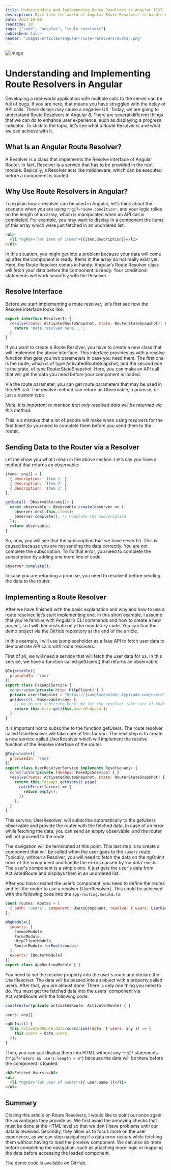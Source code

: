 ```yaml
---
title: Understanding and Implementing Route Resolvers in Angular TEST
description: Dive into the world of Angular Route Resolvers to handle API call delays effectively. Learn how to enhance user experience and manage data fetching before loading components.
date: 2023-10-06
readTime: 10'
tags: ["code", "angular", "route resolvers"]
published: false
header: 'images/articles/angular-route-resolvers/avatar.png'
---
```


![image](/images/articles/angular-route-resolvers/avatar.png)

# Understanding and Implementing Route Resolvers in Angular

Developing a real-world application with multiple calls to the server can be full of bugs. If you are here, that means you have struggled with the delay of API calls. These delays may cause a negative UX. Today, we are going to understand Route Resolvers in Angular 8. There are several different things that we can do to enhance user experience, such as displaying a progress indicator. To stick to the topic, let’s see what a Route Resolver is and what we can achieve with it.

## What Is an Angular Route Resolver?

A Resolver is a class that implements the Resolve interface of Angular Router. In fact, Resolver is a service that has to be provided in the root module. Basically, a Resolver acts like middleware, which can be executed before a component is loaded.

## Why Use Route Resolvers in Angular?

To explain how a resolver can be used in Angular, let's think about the scenario when you are using `*ngIf="some condition"`, and your logic relies on the length of an array, which is manipulated when an API call is completed. For example, you may want to display in a component the items of this array which were just fetched in an unordered list.

```html
<ul>
  <li *ngFor="let item of items">{{item.description}}</li>
</ul>
```

In this situation, you might get into a problem because your data will come up after the component is ready. Items in the array do not really exist yet. Here, the Route Resolver comes in handy. Angular’s Route Resolver class will fetch your data before the component is ready. Your conditional statements will work smoothly with the Resolver.

## Resolve Interface

Before we start implementing a route resolver, let’s first see how the Resolve interface looks like.

```javascript
export interface Resolve<T> {
  resolve(route: ActivatedRouteSnapshot, state: RouterStateSnapshot): Observable<T> | Promise<T> | T {
    return 'Data resolved here...';
  }
}
```

If you want to create a Route Resolver, you have to create a new class that will implement the above interface. This interface provides us with a resolve function that gets you two parameters in case you need them. The first one is the route, which is of type ActivatedRouteSnapshot, and the second one is the state, of type RouterStateSnapshot. Here, you can make an API call that will get the data you need before your component is loaded.

Via the route parameter, you can get route parameters that may be used in the API call. The resolve method can return an Observable, a promise, or just a custom type.

*Note: It is important to mention that only resolved data will be returned via this method.*

This is a mistake that a lot of people will make when using resolvers for the first time! So you need to complete them before you send them to the router.

## Sending Data to the Router via a Resolver

Let me show you what I mean in the above section. Let’s say you have a method that returns an observable:

```javascript
items: any[] = [
  { description: 'Item 1' },
  { description: 'Item 2' },
  { description: 'Item 3' }
];

getData(): Observable<any[]> {
  const observable = Observable.create(observer => {
    observer.next(this.items);
    observer.complete(); // Complete the subscription
  });
  return observable;
}
```

So, now, you will see that the subscription that we have never hit. This is caused because you are not sending the data correctly. You are not complete the subscription. To fix that error, you need to complete the subscription by adding one more line of code.

```javascript
observer.complete();
```

In case you are returning a promise, you need to resolve it before sending the data to the router.

## Implementing a Route Resolver

After we have finished with the basic explanation and why and how to use a route resolver, let’s start implementing one. In this short example, I assume that you're familiar with Angular’s CLI commands and how to create a new project, so I will demonstrate only the mandatory code. You can find the demo project via the GitHub repository at the end of the article.

In this example, I will use jsonplaceholder as a fake API to fetch user data to demonstrate API calls with route resolvers.

First of all, we will need a service that will fetch the user data for us. In this service, we have a function called getUsers() that returns an observable.

```javascript
@Injectable({
  providedIn: 'root'
})
export class FakeApiService {
  constructor(private http: HttpClient) { }
  private usersEndpoint = "https://jsonplaceholder.typicode.com/users";
  getUsers(): Observable<any> {
    // We do not subscribe here! We let the resolver take care of that...
    return this.http.get(this.usersEndpoint);
  }
}
```

It is important not to subscribe to the function getUsers. The route resolver called UserResolver will take care of this for you. The next step is to create a new service called UserResolver which will implement the resolve function of the Resolve interface of the router.

```javascript
@Injectable({
  providedIn: 'root'
})
export class UserResolverService implements Resolve<any> {
  constructor(private fakeApi: FakeApiService) { }
  resolve(route: ActivatedRouteSnapshot, state: RouterStateSnapshot) {
    return this.fakeApi.getUsers().pipe(
      catchError((error) => {
        return empty();
      })
    );
  }
}
```

This service, UserResolver, will subscribe automatically to the getUsers observable and provide the router with the fetched data. In case of an error while fetching the data, you can send an empty observable, and the router will not proceed to the route.

The navigation will be terminated at this point. This last step is to create a component that will be called when the user goes to the `/users` route. Typically, without a Resolver, you will need to fetch the data on the ngOnInit hook of the component and handle the errors caused by ‘no data’ exists. The user's component is a simple one. It just gets the user's data from ActivatedRoute and displays them in an unordered list.

After you have created the user's component, you need to define the routes and tell the router to use a resolver (UserResolver). This could be achieved with the following code into the `app-routing.module.ts`.

```javascript
const routes: Routes = [
  { path: 'users', component: UsersComponent, resolve: { users: UserResolverService } }
];

@NgModule({
  imports: [
    CommonModule,
    FormsModule,
    HttpClientModule,
    RouterModule.forRoot(routes)
  ],
  exports: [RouterModule]
})
export class AppRoutingModule { }
```

You need to set the resolve property into the user's route and declare the UserResolver. The data will be passed into an object with a property called users. After that, you are almost done. There is only one thing you need to do. You must get the fetched data into the users' component via ActivatedRoute with the following code.

```javascript
constructor(private activatedRoute: ActivatedRoute) { }

users: any[];

ngOnInit() {
  this.activatedRoute.data.subscribe((data: { users: any }) => {
    this.users = data.users;
  });
}
```

Then, you can just display them into HTML without any `*ngIf` statements (`*ngIf="users && users.length > 0"`) because the data will be there before the component is loaded.

```html
<h2>Fetched Users:</h2>
<ul>
  <li *ngFor="let user of users">{{ user.name }}</li>
</ul>
```

## Summary

Closing this article on Route Resolvers, I would like to point out once again the advantages they provide us. We first avoid the annoying checks that must be done at the HTML level so that we don't have problems until our data is received. Secondly, they allow us to focus more on the user experience, as we can stop navigating if a data error occurs while fetching them without having to load the preview component. We can also do more before completing the navigation, such as attaching more logic or mapping the data before accessing the loaded component.

The demo code is available on GitHub.
